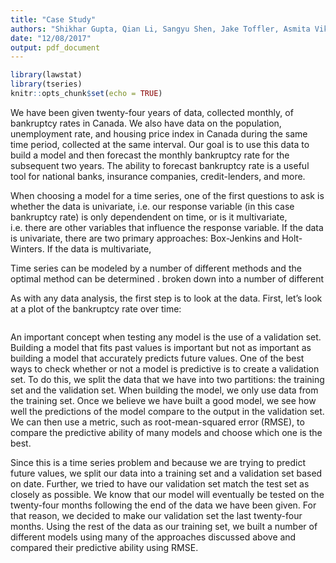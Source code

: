 ```yaml
---
title: "Case Study"
authors: "Shikhar Gupta, Qian Li, Sangyu Shen, Jake Toffler, Asmita Vikas"
date: "12/08/2017"
output: pdf_document
---
```


```r
library(lawstat)
library(tseries)
knitr::opts_chunk$set(echo = TRUE)
```

We have been given twenty-four years of data, collected monthly, of bankruptcy rates in Canada.  We also have data on the population, unemployment rate, and housing price index in Canada during the same time period, collected at the same interval.  Our goal is to use this data to build a model and then forecast the monthly bankruptcy rate for the subsequent two years.  The ability to forecast bankruptcy rate is a useful tool for national banks, insurance companies, credit-lenders, and more.

When choosing a model for a time series, one of the first questions to ask is whether the data is univariate, i.e. our response variable (in this case bankruptcy rate) is only dependendent on time, or is it multivariate, i.e. there are other variables that influence the response variable.  If the data is univariate, there are two primary approaches: Box-Jenkins and Holt-Winters.  If the data is multivariate, 

Time series can be modeled by a number of different methods and the optimal method can be determined .  broken down into a number of different 



As with any data analysis, the first step is to look at the data.  	First, let's look at a plot of the bankruptcy rate over time:

```r

```

An important concept when testing any model is the use of a validation set.  Building a model that fits past values is important but not as important as building a model that accurately predicts future values.  One of the best ways to check whether or not a model is predictive is to create a validation set.  To do this, we split the data that we have into two partitions: the training set and the validation set.  When building the model, we only use data from the training set.  Once we believe we have built a good model, we see how well the predictions of the model compare to the output in the validation set.  We can then use a metric, such as root-mean-squared error (RMSE), to compare the predictive ability of many models and choose which one is the best.

Since this is a time series problem and because we are trying to predict future values, we split our data into a training set and a validation set based on date.  Further, we tried to have our validation set match the test set as closely as possible.  We know that our model will eventually be tested on the twenty-four months following the end of the data we have been given.  For that reason, we decided to make our validation set the last twenty-four months.  Using the rest of the data as our training set, we built a number of different models using many of the approaches discussed above and compared their predictive ability using RMSE.
